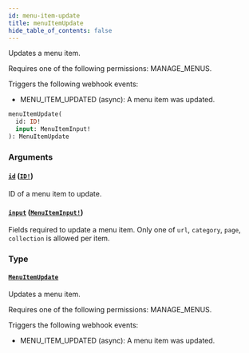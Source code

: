 ```yaml
---
id: menu-item-update
title: menuItemUpdate
hide_table_of_contents: false
---
```


Updates a menu item.

Requires one of the following permissions: MANAGE_MENUS.

Triggers the following webhook events:

- MENU_ITEM_UPDATED (async): A menu item was updated.

```graphql
menuItemUpdate(
  id: ID!
  input: MenuItemInput!
): MenuItemUpdate
```

### Arguments

#### [`id`](#) ([`ID!`](../../../developer/api-reference/scalars/id))

ID of a menu item to update.

#### [`input`](#) ([`MenuItemInput!`](../../../developer/api-reference/inputs/menu-item-input))

Fields required to update a menu item. Only one of `url`, `category`, `page`, `collection` is allowed per item.

### Type

#### [`MenuItemUpdate`](../../../developer/api-reference/objects/menu-item-update)

Updates a menu item.

Requires one of the following permissions: MANAGE_MENUS.

Triggers the following webhook events:

- MENU_ITEM_UPDATED (async): A menu item was updated.
